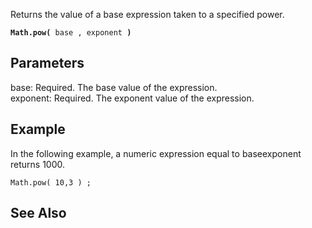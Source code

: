 Returns the value of a base expression taken to a specified power.

 '''Math.pow(''' base , exponent ''')''' 
==Parameters==
; base: Required. The base value of the expression.
; exponent: Required. The exponent value of the expression.

==Example==
In the following example, a numeric expression equal to baseexponent returns 1000.

 Math.pow( 10,3 ) ;

==See Also==

              
